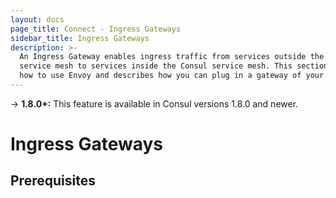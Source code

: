 ```yaml
---
layout: docs
page_title: Connect - Ingress Gateways
sidebar_title: Ingress Gateways
description: >-
  An Ingress Gateway enables ingress traffic from services outside the Consul
  service mesh to services inside the Consul service mesh. This section details
  how to use Envoy and describes how you can plug in a gateway of your choice.
---
```


-> **1.8.0+:**  This feature is available in Consul versions 1.8.0 and newer.

# Ingress Gateways

## Prerequisites


